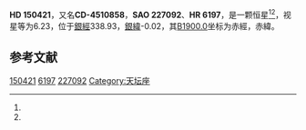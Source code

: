 {{Starbox begin
| name = HD 150421
}}
{{Starbox observe
| epoch = [[J2000.0|J2000.0]]
| constell = {{星座名待查}}<ref name=SIMBAD>{{cite web
 | url=http://simbad.u-strasbg.fr/simbad/sim-id?Ident=HR+6197
 | title =Pulsating variable Star
 | publisher=Centre de Données astronomiques de Strasbourg
 | work=SIMBAD
 | accessdate=2012-07-13}}</ref><ref name=DATA>{{cite web
 | url=http://vizier.u-strasbg.fr/viz-bin/VizieR-5?-out.add=.&-source=5050&-corr=PK=HR&-out.max=9999&HR=6197
 | title=VizieR Detailed Page
 | accessdate=2012-07-13
 | archive-date=2016-03-04
 | archive-url=https://web.archive.org/web/20160304220328/http://vizier.u-strasbg.fr/viz-bin/VizieR-5?-out.add=.&-source=5050&-corr=PK=HR&-out.max=9999&HR=6197
 | dead-url=no
 }}</ref>
| 星官 = 
| ra = {{RA|16|43|3.4}}<ref name=SIMBAD /><ref name=DATA />
| dec = {{DEC|-46|4|14}}<ref name=SIMBAD /><ref name=DATA />
| appmag_v = 6.23<ref name=SIMBAD /><ref name=DATA />
}}
{{Starbox character
| class = F5Iab<ref name=SIMBAD /><ref name=DATA />
| b-v = 0.85<ref name=SIMBAD /><ref name=DATA />
| u-b = 0.59<ref name=SIMBAD /><ref name=DATA />
| r-i = <ref name=SIMBAD /><ref name=DATA />
| variable = 
}}
{{Starbox astrometry
| radial_v = 0.59
| prop_mo_ra = -16
| parallax = 
| p_error = 
}}
{{Starbox catalog
| names =CD-4510858，[[SAO星表|SAO]] 227092，[[HD星表|HD]] 150421，[[HR星表|HR]] 6197}}
{{Starbox reference |Simbad=HR+6197}}
{{Starbox end}}

'''HD 150421'''，又名'''CD-4510858'''，'''SAO 227092'''、'''HR 6197'''，是一颗恒星<ref name=SIMBAD /><ref name=DATA />，视星等为6.23，位于[[銀道座標系|銀經]]338.93，[[銀道座標系|銀緯]]-0.02，其[[B1900.0|B1900.0]]坐标为赤經{{RA|16|35|46.3}}，赤緯{{DEC|-45|-0.02|42}}。

== 参考文献 ==
{{reflist}}

{{star-stub}}

[[Category:HD和HDE天體|150421]]
[[Category:HR天體|6197]]
[[Category:SAO天體|227092]]
[[Category:天坛座|Category:天坛座]]